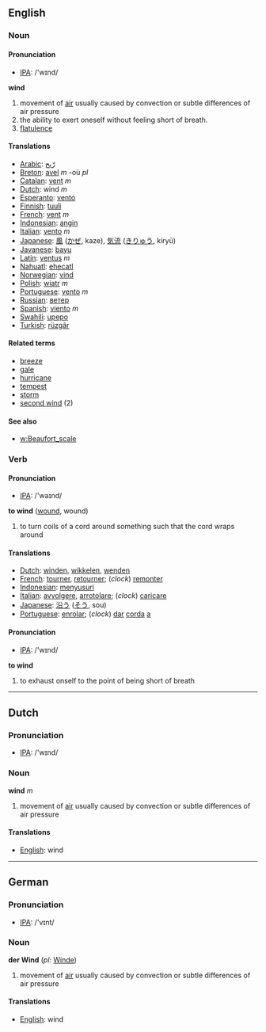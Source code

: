 ==English==
=== Noun ===
==== Pronunciation ====
*[[w:IPA|IPA]]: /'wɪnd/

'''wind'''

# movement of [[air]] usually caused by convection or subtle differences of air pressure
# the ability to exert oneself without feeling short of breath.
#[[flatulence]]

==== Translations ====
*[[Arabic]]: [[رّيح]]
*[[Breton]]: [[avel]] ''m'' -où ''pl''
*[[Catalan]]: [[vent]] ''m''
*[[Dutch]]: wind ''m''
*[[Esperanto]]: [[vento]]
*[[Finnish]]: [[tuuli]]
*[[French]]: [[vent]] ''m''
*[[Indonesian]]: [[angin]]
*[[Italian]]: [[vento]] ''m''
*[[Japanese]]: [[風]] ([[かぜ]], kaze), [[気流]] ([[きりゅう]], kiryū)
*[[Javanese]]: [[bayu]]
*[[Latin]]: [[ventus]] ''m''
*[[Nahuatl]]: [[ehecatl]]
*[[Norwegian]]: [[vind]]
*[[Polish]]: [[wiatr]] ''m''
*[[Portuguese]]: [[vento]] ''m''
*[[Russian]]: [[ветер]]
*[[Spanish]]: [[viento]] ''m''
*[[Swahili]]: [[upepo]]
*[[Turkish]]: [[rüzgâr]]
====Related terms====
*[[breeze]]
*[[gale]]
*[[hurricane]]
*[[tempest]]
*[[storm]]
*[[second wind]] (2)
====See also====
*[[w:Beaufort_scale]]

=== Verb ===
==== Pronunciation ====
*[[w:IPA|IPA]]: /'waɪnd/

'''to wind''' ([[wound]], wound)

# to turn coils of a cord around something such that the cord wraps around

==== Translations ====
*[[Dutch]]: [[winden]], [[wikkelen]], [[wenden]]
*[[French]]: [[tourner]], [[retourner]]; (''clock'') [[remonter]]
*[[Indonesian]]: [[susur|menyusuri]]
*[[Italian]]: [[avvolgere]], [[arrotolare]]; (''clock'') [[caricare]]
*[[Japanese]]: [[沿う]] ([[そう]], sou)
*[[Portuguese]]: [[enrolar]]; (''clock'') [[dar]] [[corda]] [[a]]

==== Pronunciation ====
*[[w:IPA|IPA]]: /'wɪnd/

'''to wind'''

# to exhaust onself to the point of being short of breath

----

==Dutch==
=== Pronunciation ===
*[[w:IPA|IPA]]: /'wɪnd/

=== Noun ===

'''wind''' ''m''

# movement of [[air]] usually caused by convection or subtle differences of air pressure

==== Translations ====
*[[English]]: wind

----

==German==
=== Pronunciation ===
*[[w:IPA|IPA]]: /'vɪnt/

=== Noun ===
'''der Wind''' (''pl:'' [[Winde]])

# movement of [[air]] usually caused by convection or subtle differences of air pressure

==== Translations ====
*[[English]]: wind